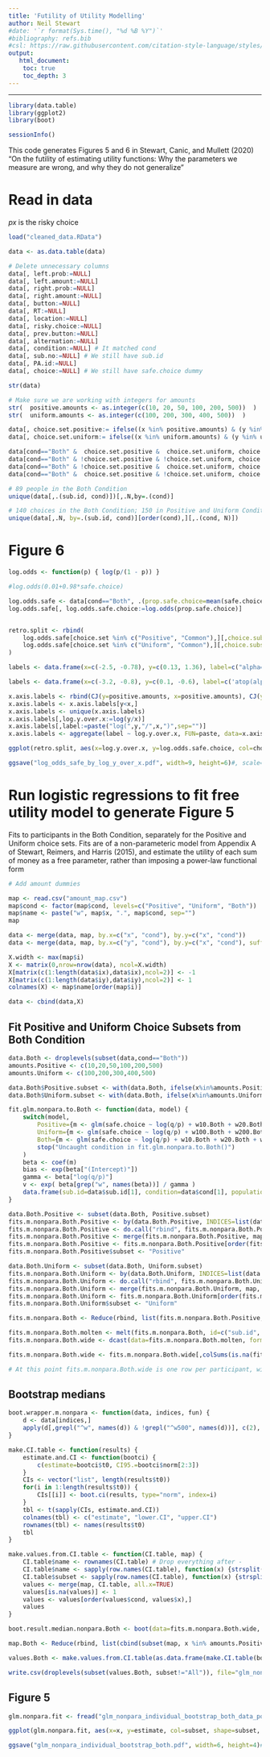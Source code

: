 ```yaml
---
title: 'Futility of Utility Modelling'
author: Neil Stewart
#date: '`r format(Sys.time(), "%d %B %Y")`'
#bibliography: refs.bib
#csl: https://raw.githubusercontent.com/citation-style-language/styles/master/apa.csl
output: 
   html_document:
    toc: true
    toc_depth: 3 
---
```


---

```r
library(data.table)
library(ggplot2)
library(boot)
```

```r
sessionInfo()
```

This code generates Figures 5 and 6 in Stewart, Canic, and Mullett (2020) "On the futility of estimating utility functions: Why the parameters we measure are wrong, and why they do not generalize"

# Read in data

$px$ is the risky choice

```r
load("cleaned_data.RData")

data <- as.data.table(data)

# Delete unnecessary columns
data[, left.prob:=NULL]
data[, left.amount:=NULL]
data[, right.prob:=NULL]
data[, right.amount:=NULL]
data[, button:=NULL]
data[, RT:=NULL]
data[, location:=NULL]
data[, risky.choice:=NULL]
data[, prev.button:=NULL]
data[, alternation:=NULL]
data[, condition:=NULL] # It matched cond
data[, sub.no:=NULL] # We still have sub.id
data[, PA.id:=NULL]
data[, choice:=NULL] # We still have safe.choice dummy

str(data)
```


```r
# Make sure we are working with integers for amounts
str(  positive.amounts <- as.integer(c(10, 20, 50, 100, 200, 500))  )
str(  uniform.amounts <- as.integer(c(100, 200, 300, 400, 500))  )

data[, choice.set.positive:= ifelse((x %in% positive.amounts) & (y %in% positive.amounts), 1L, 0L)]
data[, choice.set.uniform:= ifelse((x %in% uniform.amounts) & (y %in% uniform.amounts), 1L, 0L)]

data[cond=="Both" &  choice.set.positive &  choice.set.uniform, choice.set:="Common"]
data[cond=="Both" & !choice.set.positive & !choice.set.uniform, choice.set:="Unique"]
data[cond=="Both" & !choice.set.positive &  choice.set.uniform, choice.set:="Uniform"]
data[cond=="Both" &  choice.set.positive & !choice.set.uniform, choice.set:="Positive"]
```


```r
# 89 people in the Both Condition
unique(data[,.(sub.id, cond)])[,.N,by=.(cond)]

# 140 choices in the Both Condition; 150 in Positive and Uniform Conditions
unique(data[,.N, by=.(sub.id, cond)][order(cond),][,.(cond, N)])
```

# Figure 6 

```r
log.odds <- function(p) { log(p/(1 - p)) }

#log.odds(0.01+0.98*safe.choice)

log.odds.safe <- data[cond=="Both", .(prop.safe.choice=mean(safe.choice)), by=.(log.y.over.x=log(y/x), choice.set, y, x)][order(log.y.over.x, choice.set),]
log.odds.safe[, log.odds.safe.choice:=log.odds(prop.safe.choice)]


retro.split <- rbind(
 	log.odds.safe[choice.set %in% c("Positive", "Common"),][,choice.subset:="Positive"],
 	log.odds.safe[choice.set %in% c("Uniform", "Common"),][,choice.subset:="Uniform"]
)

labels <- data.frame(x=c(-2.5, -0.78), y=c(0.13, 1.36), label=c("alpha==0.62 95\\% CI[0.54-0.70]", "alpha=0.94 95\\% CI[0.78-1.10]"))

labels <- data.frame(x=c(-3.2, -0.8), y=c(0.1, -0.6), label=c('atop(alpha[Positive]==0.62*",",95*"%"~CI~bgroup("[",0.54-"0.70","]"))', 'atop(alpha[Uniform]==0.94*",",95*"%"~CI~bgroup("[",0.78-"1.10","]"))'), choice.subset=c("Positive", "Uniform"))

x.axis.labels <- rbind(CJ(y=positive.amounts, x=positive.amounts), CJ(y=uniform.amounts, x=uniform.amounts))
x.axis.labels <- x.axis.labels[y<x,]
x.axis.labels <- unique(x.axis.labels)
x.axis.labels[,log.y.over.x:=log(y/x)]
x.axis.labels[,label:=paste("log(",y,"/",x,")",sep="")]
x.axis.labels <- aggregate(label ~ log.y.over.x, FUN=paste, data=x.axis.labels, collapse="\n")

ggplot(retro.split, aes(x=log.y.over.x, y=log.odds.safe.choice, col=choice.subset, shape=choice.subset)) + geom_point(size=2) + geom_smooth(method="lm", se=FALSE) + labs(col="Choice Set", shape="Choice Set", x=expression(log(y/x))) + geom_text(data=labels, mapping=aes(x=x, y=y, label=label,col=choice.subset, shape=NULL), parse=TRUE, show.legend=FALSE) + ylab(expression(log*bgroup("[",over(P(Safe),1-P(Safe)),"]"))) + scale_x_continuous(breaks=x.axis.labels$log.y.over.x, labels=x.axis.labels$label) + theme_classic() + theme(axis.text.x=element_text(angle=90, hjust=0, vjust=0.5)) + scale_color_brewer(palette="Dark2")

ggsave("log_odds_safe_by_log_y_over_x.pdf", width=9, height=6)#, scale=0.5)
```

# Run logistic regressions to fit free utility model to generate Figure 5

Fits to participants in the Both Condition, separately for the Positive and Uniform choice sets. Fits are of a non-parameteric model from Appendix A of Stewart, Reimers, and Harris (2015), and estimate the utility of each sum of money as a free parameter, rather than imposing a power-law functional form

```r
# Add amount dummies

map <- read.csv("amount_map.csv")
map$cond <- factor(map$cond, levels=c("Positive", "Uniform", "Both"))
map$name <- paste("w", map$x, ".", map$cond, sep="")
map

data <- merge(data, map, by.x=c("x", "cond"), by.y=c("x", "cond"))
data <- merge(data, map, by.x=c("y", "cond"), by.y=c("x", "cond"), suffixes=c("x", "y"))

X.width <- max(map$i)
X <- matrix(0,nrow=nrow(data), ncol=X.width)
X[matrix(c(1:length(data$ix),data$ix),ncol=2)] <- -1
X[matrix(c(1:length(data$iy),data$iy),ncol=2)] <- 1
colnames(X) <- map$name[order(map$i)]

data <- cbind(data,X)
```


## Fit Positive and Uniform Choice Subsets from Both Condition

```r
data.Both <- droplevels(subset(data,cond=="Both"))
amounts.Positive <- c(10,20,50,100,200,500)
amounts.Uniform <- c(100,200,300,400,500)

data.Both$Positive.subset <- with(data.Both, ifelse(x%in%amounts.Positive & y%in%amounts.Positive, TRUE, FALSE))
data.Both$Uniform.subset <- with(data.Both, ifelse(x%in%amounts.Uniform & y%in%amounts.Uniform, TRUE, FALSE))

fit.glm.nonpara.to.Both <- function(data, model) {
	switch(model, 
		Positive={m <- glm(safe.choice ~ log(q/p) + w10.Both + w20.Both + w50.Both + w100.Both + w200.Both, data=data, family=binomial)},
		Uniform={m <- glm(safe.choice ~ log(q/p) + w100.Both + w200.Both + w300.Both + w400.Both, data=data, family=binomial)},
		Both={m <- glm(safe.choice ~ log(q/p) + w10.Both + w20.Both + w50.Both + w100.Both + w200.Both + w300.Both + w400.Both, data=data, family=binomial)},
		stop("Uncaught condition in fit.glm.nonpara.to.Both()")
	)
	beta <- coef(m)	
	bias <- exp(beta["(Intercept)"])
	gamma <- beta["log(q/p)"]
	v <- exp( beta[grep("w", names(beta))] / gamma )
	data.frame(sub.id=data$sub.id[1], condition=data$cond[1], population=data$population[1], name=c("bias", "gamma", c(names(v),paste("w500", "Both", sep=".")), "logLik", "converged"), value=c(bias, gamma, v, 1, logLik(m), m$converged))
}

data.Both.Positive <- subset(data.Both, Positive.subset)
fits.m.nonpara.Both.Positive <- by(data.Both.Positive, INDICES=list(data.Both.Positive$sub.id), FUN=fit.glm.nonpara.to.Both, model="Positive")
fits.m.nonpara.Both.Positive <- do.call("rbind", fits.m.nonpara.Both.Positive)
fits.m.nonpara.Both.Positive <- merge(fits.m.nonpara.Both.Positive, map, all.x=TRUE)
fits.m.nonpara.Both.Positive <- fits.m.nonpara.Both.Positive[order(fits.m.nonpara.Both.Positive$sub.id),]
fits.m.nonpara.Both.Positive$subset <- "Positive"

data.Both.Uniform <- subset(data.Both, Uniform.subset)
fits.m.nonpara.Both.Uniform <- by(data.Both.Uniform, INDICES=list(data.Both.Uniform$sub.id), FUN=fit.glm.nonpara.to.Both, model="Uniform")
fits.m.nonpara.Both.Uniform <- do.call("rbind", fits.m.nonpara.Both.Uniform)
fits.m.nonpara.Both.Uniform <- merge(fits.m.nonpara.Both.Uniform, map, all.x=TRUE)
fits.m.nonpara.Both.Uniform <- fits.m.nonpara.Both.Uniform[order(fits.m.nonpara.Both.Uniform$sub.id),]
fits.m.nonpara.Both.Uniform$subset <- "Uniform"

fits.m.nonpara.Both <- Reduce(rbind, list(fits.m.nonpara.Both.Positive, fits.m.nonpara.Both.Uniform))

fits.m.nonpara.Both.molten <- melt(fits.m.nonpara.Both, id=c("sub.id", "condition", "population", "name", "subset"), measure.vars=c("value"))
fits.m.nonpara.Both.wide <- dcast(data=fits.m.nonpara.Both.molten, formula= ... ~ name + subset)

fits.m.nonpara.Both.wide <- fits.m.nonpara.Both.wide[,colSums(is.na(fits.m.nonpara.Both.wide))!=nrow(fits.m.nonpara.Both.wide)] # Drop all entirely NA columns

# At this point fits.m.nonpara.Both.wide is one row per participant, with a fit to only their positive choice set and a fit to only their uniform choice set
```

## Bootstrap medians

```r
boot.wrapper.m.nonpara <- function(data, indices, fun) {
	d <- data[indices,]
	apply(d[,grepl("^w", names(d)) & !grepl("^w500", names(d))], c(2), fun, na.rm=TRUE)
}

make.CI.table <- function(results) {
	estimate.and.CI <- function(bootci) {
		c(estimate=bootci$t0, CI95.=bootci$norm[2:3])
	}
	CIs <- vector("list", length(results$t0))
	for(i in 1:length(results$t0)) {
		CIs[[i]] <- boot.ci(results, type="norm", index=i)
	}
	tbl <- t(sapply(CIs, estimate.and.CI))
	colnames(tbl) <- c("estimate", "lower.CI", "upper.CI")
	rownames(tbl) <- names(results$t0)
	tbl
}

make.values.from.CI.table <- function(CI.table, map) {
	CI.table$name <- rownames(CI.table) # Drop everything after -
	CI.table$name <- sapply(row.names(CI.table), function(x) {strsplit(x, "_")[[1]][1]})
	CI.table$subset <- sapply(row.names(CI.table), function(x) {strsplit(x, "_")[[1]][2]})
	values <- merge(map, CI.table, all.x=TRUE)
	values[is.na(values)] <- 1
	values <- values[order(values$cond, values$x),]
	values
}

boot.result.median.nonpara.Both <- boot(data=fits.m.nonpara.Both.wide, statistic=boot.wrapper.m.nonpara, fun=median, R=10001, parallel="multicore", ncpus=23)

map.Both <- Reduce(rbind, list(cbind(subset(map, x %in% amounts.Positive & cond=="Both"), subset="Positive"),cbind(subset(map, x %in% amounts.Uniform & cond=="Both"), subset="Uniform")))

values.Both <- make.values.from.CI.table(as.data.frame(make.CI.table(boot.result.median.nonpara.Both)), map.Both)

write.csv(droplevels(subset(values.Both, subset!="All")), file="glm_nonpara_individual_bootstrap_both_data_points.csv")
```

## Figure 5

```r
glm.nonpara.fit <- fread("glm_nonpara_individual_bootstrap_both_data_points.csv")

ggplot(glm.nonpara.fit, aes(x=x, y=estimate, col=subset, shape=subset, ymin=lower.CI, ymax=upper.CI)) + geom_line() + geom_linerange() + geom_point(size=3) + labs(x="Amount / £", y="Utility", col="Choice Subset", shape="Choice Subset") + theme_classic() + scale_color_brewer(palette = "Dark2") # + geom_line(data=power.functions.data, aes(x=x, y=utility, ymin=NULL, ymax=NULL, col=subset)) 

ggsave("glm_nonpara_individual_bootstrap_both.pdf", width=6, height=4)#, scale=0.5)
```


